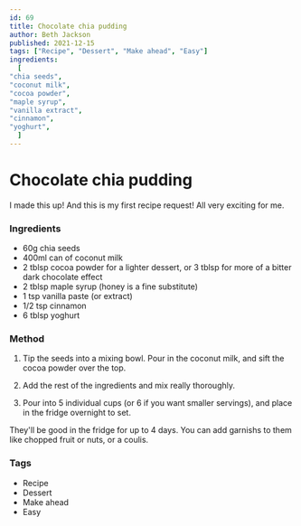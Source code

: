 ```yaml
---
id: 69
title: Chocolate chia pudding
author: Beth Jackson
published: 2021-12-15
tags: ["Recipe", "Dessert", "Make ahead", "Easy"]
ingredients:
  [
"chia seeds",
"coconut milk",
"cocoa powder",
"maple syrup",
"vanilla extract",
"cinnamon",
"yoghurt",
  ]
---
```


# Chocolate chia pudding

<BlogTextWrapper>

I made this up! And this is my first recipe request! All very exciting for me.

</BlogTextWrapper>

<BlogTextWrapper>

### Ingredients

- 60g chia seeds
- 400ml can of coconut milk
- 2 tblsp cocoa powder for a lighter dessert, or 3 tblsp for more of a bitter dark chocolate effect
- 2 tblsp maple syrup (honey is a fine substitute)
- 1 tsp vanilla paste (or extract)
- 1/2 tsp cinnamon
- 6 tblsp yoghurt

</BlogTextWrapper>

<BlogTextWrapper>

### Method

1. Tip the seeds into a mixing bowl. Pour in the coconut milk, and sift the cocoa powder over the top.

2. Add the rest of the ingredients and mix really thoroughly.

3. Pour into 5 individual cups (or 6 if you want smaller servings), and place in the fridge overnight to set.

They'll be good in the fridge for up to 4 days. You can add garnishs to them like chopped fruit or nuts, or a coulis.

</BlogTextWrapper>

<BlogTextWrapper>

### Tags

- Recipe
- Dessert
- Make ahead
- Easy

</BlogTextWrapper>
